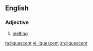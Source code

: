 ==English==

===Adjective===
{{en-adj}}

# [[melting]]

[[ta:liquescent]]
[[vi:liquescent]]
[[zh:liquescent]]